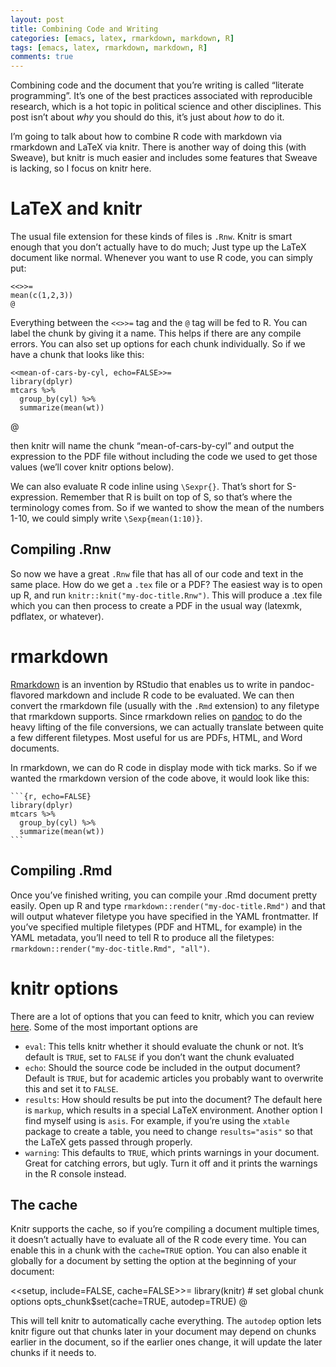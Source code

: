 ```yaml
---
layout: post
title: Combining Code and Writing
categories: [emacs, latex, rmarkdown, markdown, R]
tags: [emacs, latex, rmarkdown, markdown, R]
comments: true
---
```



Combining code and the document that you're writing is called
"literate programming". It's one of the best practices associated with
reproducible research, which is a hot topic in political science and
other disciplines. This post isn't about *why* you should do this,
it's just about *how* to do it.

I'm going to talk about how to combine R code with markdown via
rmarkdown and LaTeX via knitr. There is another way of doing this
(with Sweave), but knitr is much easier and includes some features
that Sweave is lacking, so I focus on knitr here. 

# LaTeX and knitr
The usual file extension for these kinds of files is `.Rnw`. Knitr is
smart enough that you don't actually have to do much; Just type up the
LaTeX document like normal. Whenever you want to use R code, you can
simply put:

    <<>>=
    mean(c(1,2,3))
    @

Everything between the `<<>>=` tag and the `@` tag will be fed to
R. You can label the chunk by giving it a name. This helps if there
are any compile errors. You can also set up options for each chunk
individually. So if we have a chunk that looks like this:

    <<mean-of-cars-by-cyl, echo=FALSE>>=
    library(dplyr)
    mtcars %>%
      group_by(cyl) %>%
      summarize(mean(wt))
  @

then knitr will name the chunk "mean-of-cars-by-cyl" and output the
expression to the PDF file without including the code we used to get
those values (we'll cover knitr options below). 

We can also evaluate R code inline using `\Sexpr{}`. That's short for
S-expression. Remember that R is built on top of S, so that's where
the terminology comes from. So if we wanted to show the mean of the
numbers 1-10, we could simply write `\Sexp{mean(1:10)}`. 

## Compiling .Rnw
So now we have a great `.Rnw` file that has all of our code and text
in the same place. How do we get a `.tex` file or a PDF? The easiest
way is to open up R, and run `knitr::knit("my-doc-title.Rnw")`. This
will produce a .tex file which you can then process to create a PDF in
the usual way (latexmk, pdflatex, or whatever). 

# rmarkdown
[Rmarkdown](http://rmarkdown.rstudio.com/) is an invention by RStudio
that enables us to write in pandoc-flavored markdown and include R
code to be evaluated. We can then convert the rmarkdown file (usually
with the `.Rmd` extension) to any filetype that rmarkdown
supports. Since rmarkdown relies on [pandoc](http://pandoc.org/) to do
the heavy lifting of the file conversions, we can actually translate
between quite a few different filetypes. Most useful for us are PDFs,
HTML, and Word documents.

In rmarkdown, we can do R code in display mode with tick marks. So if
we wanted the rmarkdown version of the code above, it would look like
this:

<pre class="markdown"><code>&#96;&#96;&#96;{r, echo=FALSE}
library(dplyr)
mtcars %>%
  group_by(cyl) %>%
  summarize(mean(wt))
&#96;&#96;&#96;
</code></pre>

## Compiling .Rmd
Once you've finished writing, you can compile your .Rmd document
pretty easily. Open up R and type
`rmarkdown::render("my-doc-title.Rmd")` and that will output whatever
filetype you have specified in the YAML frontmatter. If you've
specified multiple filetypes (PDF and HTML, for example) in the YAML
metadata, you'll need to tell R to produce all the filetypes:
`rmarkdown::render("my-doc-title.Rmd", "all")`. 

# knitr options 
There are a lot of options that you can feed to knitr, which you
can review [here](http://yihui.name/knitr/options/). Some of the most
important options are 

* `eval`: This tells knitr whether it should evaluate the chunk or
  not. It's default is `TRUE`, set to `FALSE` if you don't want the
  chunk evaluated
* `echo`: Should the source code be included in the output document?
  Default is `TRUE`, but for academic articles you probably want to
  overwrite this and set it to `FALSE`. 
* `results`: How should results be put into the document? The default
  here is `markup`, which results in a special LaTeX
  environment. Another option I find myself using is `asis`. For
  example, if you're using the `xtable` package to create a table, you
  need to change `results="asis"` so that the LaTeX gets passed
  through properly.
* `warning`: This defaults to `TRUE`, which prints warnings in your
  document. Great for catching errors, but ugly. Turn it off and it
  prints the warnings in the R console instead.

## The cache
Knitr supports the cache, so if you're compiling a document multiple
times, it doesn't actually have to evaluate all of the R code every
time. You can enable this in a chunk with the `cache=TRUE` option. You
can also enable it globally for a document by setting the option at
the beginning of your document:

<<setup, include=FALSE, cache=FALSE>>=
library(knitr)
# set global chunk options
opts_chunk$set(cache=TRUE, autodep=TRUE)
@

This will tell knitr to automatically cache everything. The `autodep`
option lets knitr figure out that chunks later in your document may
depend on chunks earlier in the document, so if the earlier ones
change, it will update the later chunks if it needs to. 
